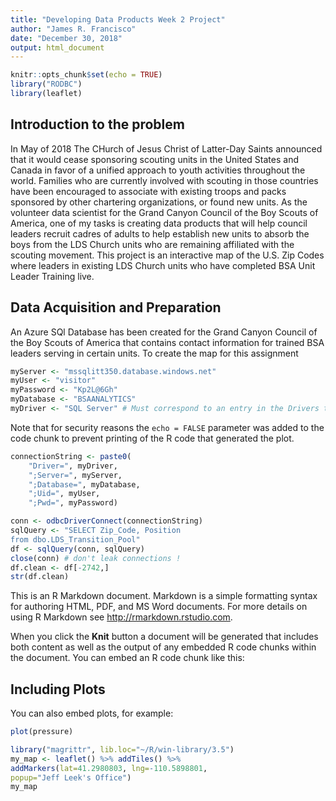 ```yaml
---
title: "Developing Data Products Week 2 Project"
author: "James R. Francisco"
date: "December 30, 2018"
output: html_document
---
```


```r
knitr::opts_chunk$set(echo = TRUE)
library("RODBC")
library(leaflet)
```

## Introduction to the problem

In May of 2018 The CHurch of Jesus Christ of Latter-Day Saints announced that it would cease sponsoring scouting units in the United States and Canada in favor of a unified approach to youth activities throughout the world. Families who are currently involved with scouting in those countries have been encouraged to associate with existing troops and packs sponsored by other chartering organizations, or found new units. As the volunteer data scientist for the Grand Canyon Council of the Boy Scouts of America, one of my tasks is creating data products that will help council leaders recruit cadres of adults to help establish new units to absorb the boys from the LDS Church units who are remaining affiliated with the scouting movement. This project is an interactive map of the U.S. Zip Codes where leaders in existing LDS Church units who have completed BSA Unit Leader Training live.

## Data Acquisition and Preparation

An Azure SQl Database has been created for the Grand Canyon Council of the Boy Scouts of America that contains contact information for trained BSA leaders serving in certain units. To create the map for this assignment

```r
myServer <- "mssqlitt350.database.windows.net"
myUser <- "visitor"
myPassword <- "Kp2L@6Gh"
myDatabase <- "BSAANALYTICS"
myDriver <- "SQL Server" # Must correspond to an entry in the Drivers tab of "ODBC Data Sources"
```
Note that for security reasons the `echo = FALSE` parameter was added to the code chunk to prevent printing of the R code that generated the plot.

```r
connectionString <- paste0(
    "Driver=", myDriver, 
    ";Server=", myServer, 
    ";Database=", myDatabase, 
    ";Uid=", myUser, 
    ";Pwd=", myPassword)

conn <- odbcDriverConnect(connectionString)
sqlQuery <- "SELECT Zip_Code, Position
from dbo.LDS_Transition_Pool"
df <- sqlQuery(conn, sqlQuery)
close(conn) # don't leak connections !
df.clean <- df[-2742,]
str(df.clean)
```


This is an R Markdown document. Markdown is a simple formatting syntax for authoring HTML, PDF, and MS Word documents. For more details on using R Markdown see <http://rmarkdown.rstudio.com>.

When you click the **Knit** button a document will be generated that includes both content as well as the output of any embedded R code chunks within the document. You can embed an R code chunk like this:


## Including Plots

You can also embed plots, for example:

```r
plot(pressure)
```



```r
library("magrittr", lib.loc="~/R/win-library/3.5")
my_map <- leaflet() %>% addTiles() %>%
addMarkers(lat=41.2980803, lng=-110.5898801,
popup="Jeff Leek's Office")
my_map
```

